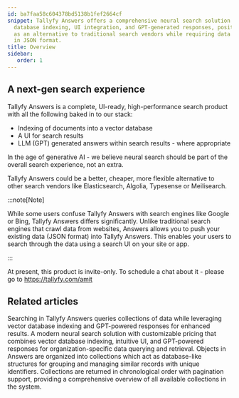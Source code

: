 ```yaml
---
id: ba7faa58c604378bd5138b1fef2664cf
snippet: Tallyfy Answers offers a comprehensive neural search solution featuring vector
  database indexing, UI integration, and GPT-generated responses, positioning itself
  as an alternative to traditional search vendors while requiring data to be pushed
  in JSON format.
title: Overview
sidebar:
   order: 1
---
```


## A next-gen search experience

Tallyfy Answers is a complete, UI-ready, high-performance search product with all the following baked in to our stack:

* Indexing of documents into a vector database
* A UI for search results
* LLM (GPT) generated answers within search results - where appropriate

In the age of generative AI - we believe neural search should be part of the overall search experience, not an extra.

Tallyfy Answers could be a better, cheaper, more flexible alternative to other search vendors like Elasticsearch, Algolia, Typesense or Meilisearch.

:::note[Note]

While some users confuse Tallyfy Answers with search engines like Google or Bing, Tallyfy Answers differs significantly. Unlike traditional search engines that crawl data from websites, Answers allows you to push your existing data (JSON format) into Tallyfy Answers. This enables your users to search through the data using a search UI on your site or app.

:::

At present, this product is invite-only. To schedule a chat about it - please go to https://tallyfy.com/amit


## Related articles
<CardGrid>
<LinkTitleCard header="<b>Answers > Search</b>" href="/products/answers/search/" > Searching in Tallyfy Answers queries collections of data while leveraging vector database indexing and GPT-powered responses for enhanced results. </LinkTitleCard>
<LinkTitleCard header="<b>Answers > Pricing for Answers Neural Search</b>" href="/products/answers/pricing/" > A modern neural search solution with customizable pricing that combines vector database indexing, intuitive UI, and GPT-powered responses for organization-specific data querying and retrieval. </LinkTitleCard>
<LinkTitleCard header="<b>Answers > Collections</b>" href="/products/answers/collections/" > Objects in Answers are organized into collections which act as database-like structures for grouping and managing similar records with unique identifiers. </LinkTitleCard>
<LinkTitleCard header="<b>Collections > Get all collections</b>" href="/products/answers/collections/get-all-collections/" > Collections are returned in chronological order with pagination support, providing a comprehensive overview of all available collections in the system. </LinkTitleCard>
</CardGrid>